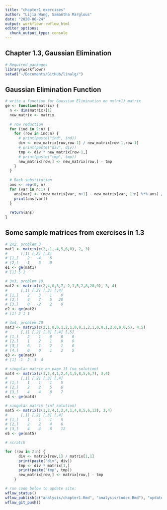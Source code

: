 ```yaml
---
title: "chapter1 exercises"
author: "Lijia Wang, Samantha Marglous"
date: "2020-06-24"
output: workflowr::wflow_html
editor_options:
  chunk_output_type: console
---
```


## Chapter 1.3, Gaussian Elimination

```r
# Required packages
library(workflowr)
setwd("~/Documents/GitHub/linalg/")
```


## Gaussian Elimination Function

```r
# write a function for Gaussian Elimination on nx(n+1) matrix
ge <- function(matrix) {
  n <- dim(matrix)[1]
  new_matrix <- matrix
  
  # row reduction
  for (ind in 2:n) {
    for (row in ind:n) {
      # print(paste("ind", ind))
      div <- new_matrix[row,row-1] / new_matrix[row-1,row-1]
      # print(paste("div", div))
      tmp <- div * new_matrix[row-1,]
      # print(paste("tmp", tmp))
      new_matrix[row,] <- new_matrix[row,] - tmp
    }
  }
  
  # Back substitution
  ans <- rep(0, n)
  for (var in n:1) {
    ans[var] <- (new_matrix[var, n+1] - new_matrix[var, 1:n] %*% ans) / new_matrix[var, var]
    print(ans[var])
  }
    
  return(ans)
}
```


## Some sample matrices from exercises in 1.3

```r
# 2x2, problem 3
mat1 <- matrix(c(2,-1,-4,5,6,0), 2, 3)
#      [,1] [,2] [,3]
# [1,]    2   -4    6
# [2,]   -1    5    0
e1 <- ge(mat1)
# [1] 5 1

# 3x3, problem 10
mat2 <- matrix(c(2,4,0,3,7,-2,1,5,2,8,20,0), 3, 4)
#      [,1] [,2] [,3] [,4]
# [1,]    2    3    1    8
# [2,]    4    7    5   20
# [3,]    0   -2    2    0
e2 <- ge(mat2)
# [1] 2 1 1

# 4x4, problem 20
mat3 <- matrix(c(2,1,0,0,1,2,1,0,0,1,2,1,0,0,1,2,0,0,0,5), 4,5)
#      [,1] [,2] [,3] [,4] [,5]
# [1,]    2    1    0    0    0
# [2,]    1    2    1    0    0
# [3,]    0    1    2    1    0
# [4,]    0    0    1    2    5
e3 <- ge(mat3)
# [1] -1  2 -3  4

# singular matrix on page 13 (no solution)
mat4 <- matrix(c(1,2,4,1,2,4,1,5,8,5,6,7), 3,4)
#      [,1] [,2] [,3] [,4]
# [1,]    1    1    1    5
# [2,]    2    2    5    6
# [3,]    4    4    8    7
e4 <- ge(mat4)

# singular matrix (inf solution)
mat5 <- matrix(c(1,2,4,1,2,4,1,4,8,5,6,12), 3,4)
#      [,1] [,2] [,3] [,4]
# [1,]    1    1    1    5
# [2,]    2    2    4    6
# [3,]    4    4    8    12
e5 <- ge(mat5)
```


```r
# scratch

for (row in 2:n) {
      div <- matrix[row,1] / matrix[1,1]
      print(paste("div", div))
      tmp <- div * matrix[1,]
      print(paste("tmp", tmp))
      new_matrix[row,] <- matrix[row,] - tmp
    }

# run code below to update site:
wflow_status()
wflow_publish(c("analysis/chapter1.Rmd", "analysis/index.Rmd"), "updated workflowr site")
wflow_git_push()
```

